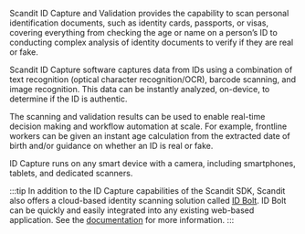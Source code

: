 Scandit ID Capture and Validation provides the capability to scan personal identification documents, such as identity cards, passports, or visas, covering everything from checking the age or name on a person’s ID to conducting complex analysis of identity documents to verify if they are real or fake.

Scandit ID Capture software captures data from IDs using a combination of text recognition (optical character recognition/OCR), barcode scanning, and image recognition. This data can be instantly analyzed, on-device, to determine if the ID is authentic.

The scanning and validation results can be used to enable real-time decision making and workflow automation at scale. For example, frontline workers can be given an instant age calculation from the extracted date of birth and/or guidance on whether an ID is real or fake.

ID Capture runs on any smart device with a camera, including smartphones, tablets, and dedicated scanners.

:::tip
In addition to the ID Capture capabilities of the Scandit SDK, Scandit also offers a cloud-based identity scanning solution called [ID Bolt](https://www.scandit.com/products/id-bolt/). ID Bolt can be quickly and easily integrated into any existing web-based application. See the [documentation](../../../hosted/id-bolt/overview) for more information.
:::